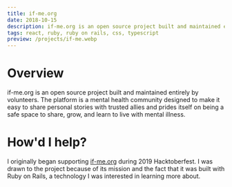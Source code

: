 ```yaml
---
title: if-me.org
date: 2018-10-15
description: if-me.org is an open source project built and maintained entirely by volunteers
tags: react, ruby, ruby on rails, css, typescript
preview: /projects/if-me.webp
---
```


<a href="https://if-me.org/" target="_blank">
  <Hero src="/projects/if-me.webp" alt="if-me" />
</a>

# Overview

if-me.org is an open source project built and maintained entirely by volunteers. The platform is a mental health community designed to make it easy to share personal stories with trusted allies and prides itself on being a safe space to share, grow, and learn to live with mental illness.

# How'd I help?

I originally began supporting [if-me.org](https://if-me.org) during 2019 Hacktoberfest. I was drawn to the project because of its mission and the fact that it was built with Ruby on Rails, a technology I was interested in learning more about.
